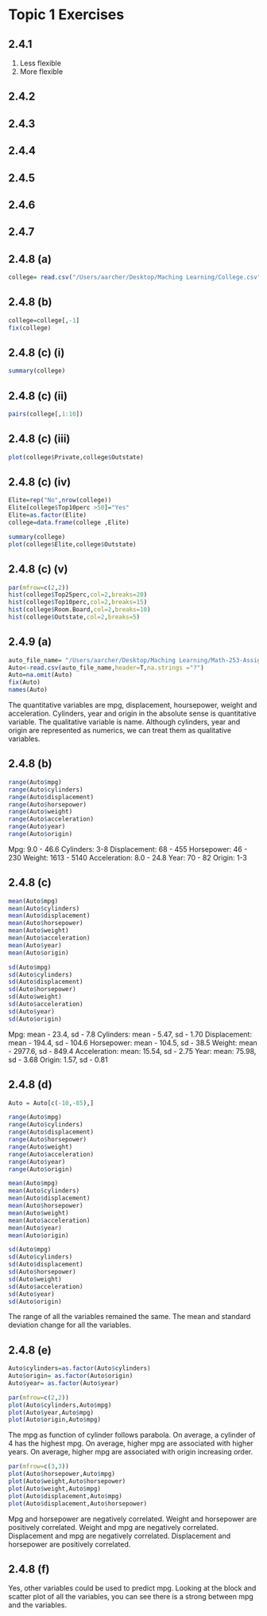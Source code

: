 # Topic 1 Exercises

## 2.4.1

1. Less flexible
2. More flexible

## 2.4.2

## 2.4.3

## 2.4.4

## 2.4.5

## 2.4.6

## 2.4.7

## 2.4.8 (a)
```r
college= read.csv("/Users/aarcher/Desktop/Maching Learning/College.csv")
```

## 2.4.8 (b)

```r
college=college[,-1]
fix(college)
```

## 2.4.8 (c) (i) 

```r
summary(college)
```

## 2.4.8 (c) (ii) 
```r
pairs(college[,1:10])
```

## 2.4.8 (c) (iii) 
```r
plot(college$Private,college$Outstate)
```

## 2.4.8 (c) (iv) 
```r
Elite=rep("No",nrow(college))
Elite[college$Top10perc >50]="Yes"
Elite=as.factor(Elite)
college=data.frame(college ,Elite)
```

```r
summary(college)
plot(college$Elite,college$Outstate)
```

## 2.4.8 (c) (v) 
```r
par(mfrow=c(2,2))
hist(college$Top25perc,col=2,breaks=20)
hist(college$Top10perc,col=2,breaks=15)
hist(college$Room.Board,col=2,breaks=10)
hist(college$Outstate,col=2,breaks=5)
```

## 2.4.9 (a)  
```r
auto_file_name= "/Users/aarcher/Desktop/Maching Learning/Math-253-Assignments/Auto.csv"
Auto<-read.csv(auto_file_name,header=T,na.strings ="?")
Auto=na.omit(Auto)
fix(Auto)
names(Auto)
```

The quantitative variables are mpg, displacement, hoursepower, weight and acceleration. Cylinders, year and origin in the absolute sense is quantitative variable. The qualitative variable is name. Although cylinders, year and origin are represented as numerics, we can treat them as qualitative variables. 

## 2.4.8 (b)

```r
range(Auto$mpg)
range(Auto$cylinders)
range(Auto$displacement)
range(Auto$horsepower)
range(Auto$weight)
range(Auto$acceleration)
range(Auto$year)
range(Auto$origin)
```
Mpg: 9.0 - 46.6
Cylinders: 3-8
Displacement: 68 - 455
Horsepower: 46 - 230
Weight: 1613 - 5140
Acceleration: 8.0 - 24.8
Year: 70 - 82
Origin: 1-3

## 2.4.8 (c)
```r
mean(Auto$mpg)
mean(Auto$cylinders)
mean(Auto$displacement)
mean(Auto$horsepower)
mean(Auto$weight)
mean(Auto$acceleration)
mean(Auto$year)
mean(Auto$origin)

sd(Auto$mpg)
sd(Auto$cylinders)
sd(Auto$displacement)
sd(Auto$horsepower)
sd(Auto$weight)
sd(Auto$acceleration)
sd(Auto$year)
sd(Auto$origin)
```

Mpg: mean - 23.4, sd - 7.8
Cylinders: mean - 5.47, sd - 1.70
Displacement: mean - 194.4, sd - 104.6
Horsepower: mean - 104.5, sd - 38.5
Weight: mean - 2977.6, sd - 849.4
Acceleration: mean: 15.54, sd - 2.75
Year: mean: 75.98, sd - 3.68
Origin: 1.57, sd - 0.81

## 2.4.8 (d)

```r
Auto = Auto[c(-10,-85),]

range(Auto$mpg)
range(Auto$cylinders)
range(Auto$displacement)
range(Auto$horsepower)
range(Auto$weight)
range(Auto$acceleration)
range(Auto$year)
range(Auto$origin)

mean(Auto$mpg)
mean(Auto$cylinders)
mean(Auto$displacement)
mean(Auto$horsepower)
mean(Auto$weight)
mean(Auto$acceleration)
mean(Auto$year)
mean(Auto$origin)

sd(Auto$mpg)
sd(Auto$cylinders)
sd(Auto$displacement)
sd(Auto$horsepower)
sd(Auto$weight)
sd(Auto$acceleration)
sd(Auto$year)
sd(Auto$origin)
```



The range of all the variables remained the same. The mean and standard deviation change for all the variables.



## 2.4.8 (e)

```r
Auto$cylinders=as.factor(Auto$cylinders)
Auto$origin= as.factor(Auto$origin)
Auto$year= as.factor(Auto$year)
```

```r
par(mfrow=c(2,2))
plot(Auto$cylinders,Auto$mpg)
plot(Auto$year,Auto$mpg)
plot(Auto$origin,Auto$mpg)
```


The mpg as function of cylinder follows parabola. On average, a cylinder of 4 has the highest mpg. 
On average, higher mpg are associated with higher years.
On average,  higher mpg are associated with origin increasing order.

```r
par(mfrow=c(3,3))
plot(Auto$horsepower,Auto$mpg)
plot(Auto$weight,Auto$horsepower)
plot(Auto$weight,Auto$mpg)
plot(Auto$displacement,Auto$mpg)
plot(Auto$displacement,Auto$horsepower)

```


Mpg and horsepower are negatively correlated. 
Weight and horsepower are positively correlated.
Weight and mpg are negatively correlated.
Displacement and mpg are negatively correlated.
Displacement and horsepower are positively correlated.

## 2.4.8 (f)

Yes, other variables could be used to predict mpg. Looking at the block and scatter plot of all the variables, you can see there is a strong between mpg and the variables.



